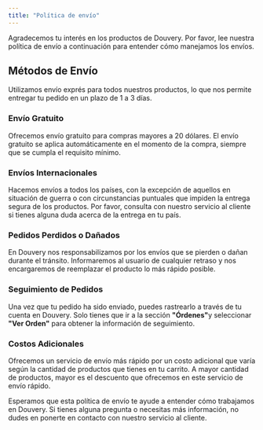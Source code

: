 ```yaml
---
title: "Política de envío"
---
```


 

Agradecemos tu interés en los productos de Douvery. Por favor, lee nuestra política de envío a continuación para entender cómo manejamos los envíos.

## Métodos de Envío

Utilizamos envío exprés para todos nuestros productos, lo que nos permite entregar tu pedido en un plazo de 1 a 3 días.

### Envío Gratuito

Ofrecemos envío gratuito para compras mayores a 20 dólares. El envío gratuito se aplica automáticamente en el momento de la compra, siempre que se cumpla el requisito mínimo.

### Envíos Internacionales

Hacemos envíos a todos los países, con la excepción de aquellos en situación de guerra o con circunstancias puntuales que impiden la entrega segura de los productos. Por favor, consulta con nuestro servicio al cliente si tienes alguna duda acerca de la entrega en tu país.

### Pedidos Perdidos o Dañados

En Douvery nos responsabilizamos por los envíos que se pierden o dañan durante el tránsito. Informaremos al usuario de cualquier retraso y nos encargaremos de reemplazar el producto lo más rápido posible.

### Seguimiento de Pedidos

Una vez que tu pedido ha sido enviado, puedes rastrearlo a través de tu cuenta en Douvery. Solo tienes que ir a la sección  **"Órdenes"**&#x79; seleccionar **"Ver Orden"** para obtener la información de seguimiento.

### Costos Adicionales

Ofrecemos un servicio de envío más rápido por un costo adicional que varía según la cantidad de productos que tienes en tu carrito. A mayor cantidad de productos, mayor es el descuento que ofrecemos en este servicio de envío rápido.

Esperamos que esta política de envío te ayude a entender cómo trabajamos en Douvery. Si tienes alguna pregunta o necesitas más información, no dudes en ponerte en contacto con nuestro servicio al cliente.

 